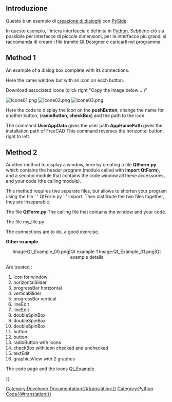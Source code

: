 <languages/>

<span id="Introduction"></span>
== Introduzione ==

Questo è un esempio di [[Dialog_creation/it|creazione di dialoghi]] con [[PySide/it|PySide]].

<div class="mw-translate-fuzzy">
In questo esempio, l'intera interfaccia è definita in [[Python/it|Python]]. Sebbene ciò sia possibile per interfacce di piccole dimensioni, per le interfacce più grandi si raccomanda di creare i file {{FileName|.ui}} tramite Qt Designer e caricarli nel programma.
</div>

==Method 1==

An example of a dialog box complete with its connections.

{{Code|code=
# -*- coding: utf-8 -*-
# Create by flachyjoe

from PySide import QtCore, QtGui

try:
    _fromUtf8 = QtCore.QString.fromUtf8
except AttributeError:
    def _fromUtf8(s):
        return s

try:
    _encoding = QtGui.QApplication.UnicodeUTF8
    def _translate(context, text, disambig):
        return QtGui.QApplication.translate(context, text, disambig, _encoding)
except AttributeError:
    def _translate(context, text, disambig):
        return QtGui.QApplication.translate(context, text, disambig)


class Ui_MainWindow(object):

     def __init__(self, MainWindow):
        self.window = MainWindow

        MainWindow.setObjectName(_fromUtf8("MainWindow"))
        MainWindow.resize(400, 300)
        self.centralWidget = QtGui.QWidget(MainWindow)
        self.centralWidget.setObjectName(_fromUtf8("centralWidget"))

        self.pushButton = QtGui.QPushButton(self.centralWidget)
        self.pushButton.setGeometry(QtCore.QRect(30, 170, 93, 28))
        self.pushButton.setObjectName(_fromUtf8("pushButton"))
        self.pushButton.clicked.connect(self.on_pushButton_clicked) #connection pushButton

        self.lineEdit = QtGui.QLineEdit(self.centralWidget)
        self.lineEdit.setGeometry(QtCore.QRect(30, 40, 211, 22))
        self.lineEdit.setObjectName(_fromUtf8("lineEdit"))
        self.lineEdit.returnPressed.connect(self.on_lineEdit_clicked) #connection lineEdit

        self.checkBox = QtGui.QCheckBox(self.centralWidget)
        self.checkBox.setGeometry(QtCore.QRect(30, 90, 81, 20))
        self.checkBox.setChecked(True)
        self.checkBox.setObjectName(_fromUtf8("checkBoxON"))
        self.checkBox.clicked.connect(self.on_checkBox_clicked) #connection checkBox

        self.radioButton = QtGui.QRadioButton(self.centralWidget)
        self.radioButton.setGeometry(QtCore.QRect(30, 130, 95, 20))
        self.radioButton.setObjectName(_fromUtf8("radioButton"))
        self.radioButton.clicked.connect(self.on_radioButton_clicked) #connection radioButton

        MainWindow.setCentralWidget(self.centralWidget)

        self.menuBar = QtGui.QMenuBar(MainWindow)
        self.menuBar.setGeometry(QtCore.QRect(0, 0, 400, 26))
        self.menuBar.setObjectName(_fromUtf8("menuBar"))
        MainWindow.setMenuBar(self.menuBar)

        self.mainToolBar = QtGui.QToolBar(MainWindow)
        self.mainToolBar.setObjectName(_fromUtf8("mainToolBar"))
        MainWindow.addToolBar(QtCore.Qt.TopToolBarArea, self.mainToolBar)

        self.statusBar = QtGui.QStatusBar(MainWindow)
        self.statusBar.setObjectName(_fromUtf8("statusBar"))
        MainWindow.setStatusBar(self.statusBar)

        self.retranslateUi(MainWindow)

     def retranslateUi(self, MainWindow):
        MainWindow.setWindowTitle(_translate("MainWindow", "MainWindow", None))
        self.pushButton.setText(_translate("MainWindow", "OK", None))
        self.lineEdit.setText(_translate("MainWindow", "tyty", None))
        self.checkBox.setText(_translate("MainWindow", "CheckBox", None))
        self.radioButton.setText(_translate("MainWindow", "RadioButton", None))

     def on_checkBox_clicked(self):
        if self.checkBox.checkState()==0:
            App.Console.PrintMessage(str(self.checkBox.checkState())+"  CheckBox KO\r\n")
        else:     
            App.Console.PrintMessage(str(self.checkBox.checkState())+" CheckBox OK\r\n")
#        App.Console.PrintMessage(str(self.lineEdit.setText("tititi"))+" LineEdit\r\n") #write text to the lineEdit window !
#        str(self.lineEdit.setText("tititi")) #écrit le texte dans la fenêtre lineEdit
        App.Console.PrintMessage(str(self.lineEdit.displayText())+" LineEdit\r\n")

     def on_radioButton_clicked(self):
        if self.radioButton.isChecked():
             App.Console.PrintMessage(str(self.radioButton.isChecked())+" Radio OK\r\n")
        else:
             App.Console.PrintMessage(str(self.radioButton.isChecked())+"  Radio KO\r\n")

     def on_lineEdit_clicked(self):
#        if self.lineEdit.textChanged():
             App.Console.PrintMessage(str(self.lineEdit.displayText())+" LineEdit Display\r\n")

     def on_pushButton_clicked(self):
        App.Console.PrintMessage("Terminé\r\n")
        self.window.hide()

MainWindow = QtGui.QMainWindow()
ui = Ui_MainWindow(MainWindow)
MainWindow.show()
}}

Here the same window but with an icon on each button.

Download associated icons (click right "Copy the image below ...)"

[[File:Icone01.png]]  [[File:Icone02.png]]  [[File:Icone03.png]]

{{Code|code=
# -*- coding: utf-8 -*-

from PySide import QtCore, QtGui

try:
    _fromUtf8 = QtCore.QString.fromUtf8
except AttributeError:
    def _fromUtf8(s):
        return s

try:
    _encoding = QtGui.QApplication.UnicodeUTF8
    def _translate(context, text, disambig):
        return QtGui.QApplication.translate(context, text, disambig, _encoding)
except AttributeError:
    def _translate(context, text, disambig):
        return QtGui.QApplication.translate(context, text, disambig)


class Ui_MainWindow(object):

     def __init__(self, MainWindow):
        self.window = MainWindow
        path = FreeCAD.ConfigGet("UserAppData")
#        path = FreeCAD.ConfigGet("AppHomePath")

        MainWindow.setObjectName(_fromUtf8("MainWindow"))
        MainWindow.resize(400, 300)
        self.centralWidget = QtGui.QWidget(MainWindow)
        self.centralWidget.setObjectName(_fromUtf8("centralWidget"))

        self.pushButton = QtGui.QPushButton(self.centralWidget)
        self.pushButton.setGeometry(QtCore.QRect(30, 170, 93, 28))
        self.pushButton.setObjectName(_fromUtf8("pushButton"))
        self.pushButton.clicked.connect(self.on_pushButton_clicked) #connection pushButton

        self.lineEdit = QtGui.QLineEdit(self.centralWidget)
        self.lineEdit.setGeometry(QtCore.QRect(30, 40, 211, 22))
        self.lineEdit.setObjectName(_fromUtf8("lineEdit"))
        self.lineEdit.returnPressed.connect(self.on_lineEdit_clicked) #connection lineEdit

        self.checkBox = QtGui.QCheckBox(self.centralWidget)
        self.checkBox.setGeometry(QtCore.QRect(30, 90, 100, 20))
        self.checkBox.setChecked(True)
        self.checkBox.setObjectName(_fromUtf8("checkBoxON"))
        self.checkBox.clicked.connect(self.on_checkBox_clicked) #connection checkBox

        self.radioButton = QtGui.QRadioButton(self.centralWidget)
        self.radioButton.setGeometry(QtCore.QRect(30, 130, 95, 20))
        self.radioButton.setObjectName(_fromUtf8("radioButton"))
        self.radioButton.clicked.connect(self.on_radioButton_clicked) #connection radioButton

        MainWindow.setCentralWidget(self.centralWidget)

        self.menuBar = QtGui.QMenuBar(MainWindow)
        self.menuBar.setGeometry(QtCore.QRect(0, 0, 400, 26))
        self.menuBar.setObjectName(_fromUtf8("menuBar"))
        MainWindow.setMenuBar(self.menuBar)

        self.mainToolBar = QtGui.QToolBar(MainWindow)
        self.mainToolBar.setObjectName(_fromUtf8("mainToolBar"))
        MainWindow.addToolBar(QtCore.Qt.TopToolBarArea, self.mainToolBar)

        self.statusBar = QtGui.QStatusBar(MainWindow)
        self.statusBar.setObjectName(_fromUtf8("statusBar"))
        MainWindow.setStatusBar(self.statusBar)

        self.retranslateUi(MainWindow)

        # Affiche un icone sur le bouton PushButton
        # self.image_01 = "C:\Program Files\FreeCAD0.13\Icone01.png" # adapt the icon name
        self.image_01 = path+"Icone01.png" # adapt the name of the icon
        icon01 = QtGui.QIcon() 
        icon01.addPixmap(QtGui.QPixmap(self.image_01),QtGui.QIcon.Normal, QtGui.QIcon.Off)
        self.pushButton.setIcon(icon01) 
        self.pushButton.setLayoutDirection(QtCore.Qt.RightToLeft) # This command reverses the direction of the button

        # Affiche un icone sur le bouton RadioButton 
        # self.image_02 = "C:\Program Files\FreeCAD0.13\Icone02.png" # adapt the name of the icon
        self.image_02 = path+"Icone02.png" # adapter le nom de l'icone
        icon02 = QtGui.QIcon() 
        icon02.addPixmap(QtGui.QPixmap(self.image_02),QtGui.QIcon.Normal, QtGui.QIcon.Off)
        self.radioButton.setIcon(icon02) 
        # self.radioButton.setLayoutDirection(QtCore.Qt.RightToLeft) #  This command reverses the direction of the button

        # Affiche un icone sur le bouton CheckBox 
        # self.image_03 = "C:\Program Files\FreeCAD0.13\Icone03.png" # the name of the icon
        self.image_03 = path+"Icone03.png" # adapter le nom de l'icone
        icon03 = QtGui.QIcon() 
        icon03.addPixmap(QtGui.QPixmap(self.image_03),QtGui.QIcon.Normal, QtGui.QIcon.Off)
        self.checkBox.setIcon(icon03) 
        # self.checkBox.setLayoutDirection(QtCore.Qt.RightToLeft) # This command reverses the direction of the button


     def retranslateUi(self, MainWindow):
        MainWindow.setWindowTitle(_translate("MainWindow", "FreeCAD", None))
        self.pushButton.setText(_translate("MainWindow", "OK", None))
        self.lineEdit.setText(_translate("MainWindow", "tyty", None))
        self.checkBox.setText(_translate("MainWindow", "CheckBox", None))
        self.radioButton.setText(_translate("MainWindow", "RadioButton", None))

     def on_checkBox_clicked(self):
        if self.checkBox.checkState()==0:
            App.Console.PrintMessage(str(self.checkBox.checkState())+"  CheckBox KO\r\n")
        else:     
            App.Console.PrintMessage(str(self.checkBox.checkState())+" CheckBox OK\r\n")
           # App.Console.PrintMessage(str(self.lineEdit.setText("tititi"))+" LineEdit\r\n") # write text to the lineEdit window !
           # str(self.lineEdit.setText("tititi")) #écrit le texte dans la fenêtre lineEdit
        App.Console.PrintMessage(str(self.lineEdit.displayText())+" LineEdit\r\n")

     def on_radioButton_clicked(self):
        if self.radioButton.isChecked():
             App.Console.PrintMessage(str(self.radioButton.isChecked())+" Radio OK\r\n")
        else:
             App.Console.PrintMessage(str(self.radioButton.isChecked())+"  Radio KO\r\n")

     def on_lineEdit_clicked(self):
          # if self.lineEdit.textChanged():
          App.Console.PrintMessage(str(self.lineEdit.displayText())+" LineEdit Display\r\n")

     def on_pushButton_clicked(self):
        App.Console.PrintMessage("Terminé\r\n")
        self.window.hide()

MainWindow = QtGui.QMainWindow()
ui = Ui_MainWindow(MainWindow)
MainWindow.show()
}}

Here the code to display the icon on the '''pushButton''', change the name for another button, ('''radioButton, checkBox''') and the path to the icon.
{{Code|code=
        # Affiche un icône sur le bouton PushButton
        # self.image_01 = "C:\Program Files\FreeCAD0.13\icone01.png" # the name of the icon
        self.image_01 = path+"icone01.png" # the name of the icon
        icon01 = QtGui.QIcon() 
        icon01.addPixmap(QtGui.QPixmap(self.image_01),QtGui.QIcon.Normal, QtGui.QIcon.Off)
        self.pushButton.setIcon(icon01) 
        self.pushButton.setLayoutDirection(QtCore.Qt.RightToLeft) # This command reverses the direction of the button
}}

The command
'''UserAppData''' gives the user path
'''AppHomePath''' gives the installation path of FreeCAD
{{Code|code=
#        path = FreeCAD.ConfigGet("UserAppData")
        path = FreeCAD.ConfigGet("AppHomePath")
}}
This command reverses the horizontal button, right to left.

{{Code|code=
self.pushButton.setLayoutDirection(QtCore.Qt.RightToLeft) # This command reverses the direction of the button
}}

==Method 2==

Another method to display a window, here by creating a file '''QtForm.py''' which contains the header program (module called with '''import QtForm'''), and a second module that contains the code window all these accessories, and your code (the calling module).

This method requires two separate files, but allows to shorten your program using the file ' ' QtForm.py ' ' import. Then distribute the two files together, they are inseparable.

The file '''QtForm.py'''
{{Code|code=

# -*- coding: utf-8 -*-
# Create by flachyjoe
from PySide import QtCore, QtGui

try:
    _fromUtf8 = QtCore.QString.fromUtf8
except AttributeError:
   def _fromUtf8(s):
      return s

try:
    _encoding = QtGui.QApplication.UnicodeUTF8
    def _translate(context, text, disambig):
      return QtGui.QApplication.translate(context, text, disambig, _encoding)
except AttributeError:
   def _translate(context, text, disambig):
      return QtGui.QApplication.translate(context, text, disambig)

class Form(object):
   def __init__(self, title, width, height):
      self.window = QtGui.QMainWindow()
      self.title=title
      self.window.setObjectName(_fromUtf8(title))
      self.window.setWindowTitle(_translate(self.title, self.title, None))
      self.window.resize(width, height)

   def show(self):
      self.createUI()
      self.retranslateUI()
      self.window.show()
   
   def setText(self, control, text):
      control.setText(_translate(self.title, text, None))
}}
The calling file that contains the window and your code.

The file my_file.py

The connections are to do, a good exercise.
{{Code|code=

# -*- coding: utf-8 -*-
# Create by flachyjoe
from PySide import QtCore, QtGui
import QtForm

class myForm(QtForm.Form):
   def createUI(self):
      self.centralWidget = QtGui.QWidget(self.window)
      self.window.setCentralWidget(self.centralWidget)
      
      self.pushButton = QtGui.QPushButton(self.centralWidget)
      self.pushButton.setGeometry(QtCore.QRect(30, 170, 93, 28))
      self.pushButton.clicked.connect(self.on_pushButton_clicked)
      
      self.lineEdit = QtGui.QLineEdit(self.centralWidget)
      self.lineEdit.setGeometry(QtCore.QRect(30, 40, 211, 22))
      
      self.checkBox = QtGui.QCheckBox(self.centralWidget)
      self.checkBox.setGeometry(QtCore.QRect(30, 90, 81, 20))
      self.checkBox.setChecked(True)
      
      self.radioButton = QtGui.QRadioButton(self.centralWidget)
      self.radioButton.setGeometry(QtCore.QRect(30, 130, 95, 20))
   
   def retranslateUI(self):
      self.setText(self.pushButton, "Fermer")
      self.setText(self.lineEdit, "essais de texte")
      self.setText(self.checkBox, "CheckBox")
      self.setText(self.radioButton, "RadioButton")
   
   def on_pushButton_clicked(self):
      self.window.hide()

myWindow=myForm("Fenetre de test",400,300)
myWindow.show()
}}

'''Other example'''
<center>
<gallery widths="400" heights="200">
Image:Qt_Example_00.png|Qt example 1
Image:Qt_Example_01.png|Qt example details
</gallery>
</center>
{{clear}}

Are treated :

# icon for window
# horizontalSlider
# progressBar horizontal
# verticalSlider
# progressBar vertical
# lineEdit
# lineEdit
# doubleSpinBox
# doubleSpinBox
# doubleSpinBox
# button
# button
# radioButton with icons
# checkBox with icon checked and unchecked
# textEdit
# graphicsView with 2 graphes
The code page and the icons [[Qt_Example|Qt_Example]]

{{Powerdocnavi{{#translation:}}}}
[[Category:Developer Documentation{{#translation:}}]]
[[Category:Python Code{{#translation:}}]]
{{clear}}